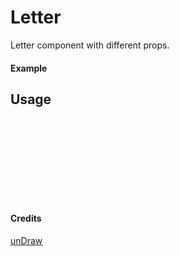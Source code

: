 
<Meta of={Letter} title="unDraw/Letter" />

# Letter

Letter component with different props.

#### Example

<Canvas of={Letter.Primary} />

## Usage

```ts
import { Letter } from "yadl-ui";

const Example = () => {
  return (
      <Letter />
  );
};

export default Example;
```

#### Credits
[unDraw](https://undraw.co/illustrations)
